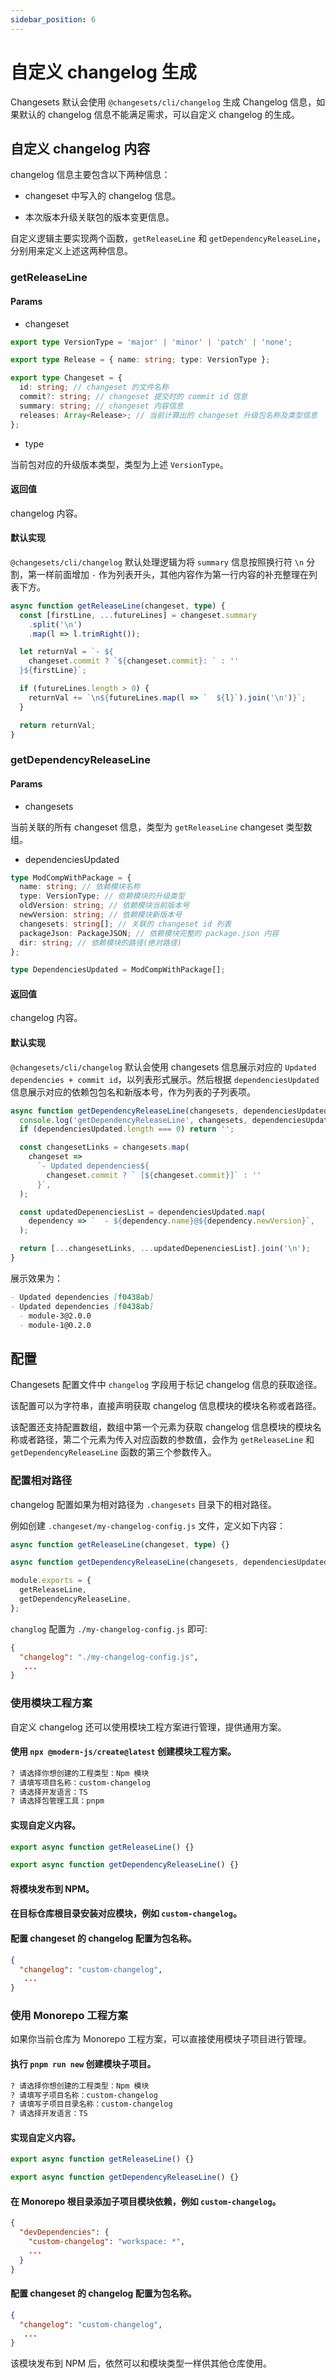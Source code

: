 ```yaml
---
sidebar_position: 6
---
```


# 自定义 changelog 生成

Changesets 默认会使用 `@changesets/cli/changelog` 生成 Changelog 信息，如果默认的 changelog 信息不能满足需求，可以自定义 changelog 的生成。

## 自定义 changelog 内容

changelog 信息主要包含以下两种信息：

- changeset 中写入的 changelog 信息。

- 本次版本升级关联包的版本变更信息。

自定义逻辑主要实现两个函数，`getReleaseLine` 和 `getDependencyReleaseLine`，分别用来定义上述这两种信息。

### getReleaseLine

#### Params

- changeset

```ts
export type VersionType = 'major' | 'minor' | 'patch' | 'none';

export type Release = { name: string; type: VersionType };

export type Changeset = {
  id: string; // changeset 的文件名称
  commit?: string; // changeset 提交时的 commit id 信息
  summary: string; // changeset 内容信息
  releases: Array<Release>; // 当前计算出的 changeset 升级包名称及类型信息
};
```

- type

当前包对应的升级版本类型，类型为上述 `VersionType`。

#### 返回值

changelog 内容。

#### 默认实现

`@changesets/cli/changelog` 默认处理逻辑为将 `summary` 信息按照换行符 `\n` 分割，第一样前面增加 `-` 作为列表开头，其他内容作为第一行内容的补充整理在列表下方。

```ts
async function getReleaseLine(changeset, type) {
  const [firstLine, ...futureLines] = changeset.summary
    .split('\n')
    .map(l => l.trimRight());

  let returnVal = `- ${
    changeset.commit ? `${changeset.commit}: ` : ''
  }${firstLine}`;

  if (futureLines.length > 0) {
    returnVal += `\n${futureLines.map(l => `  ${l}`).join('\n')}`;
  }

  return returnVal;
}
```

### getDependencyReleaseLine

#### Params

- changesets

当前关联的所有 changeset 信息，类型为 `getReleaseLine` changeset 类型数组。

- dependenciesUpdated

```ts
type ModCompWithPackage = {
  name: string; // 依赖模块名称
  type: VersionType; // 依赖模块的升级类型
  oldVersion: string; // 依赖模块当前版本号
  newVersion: string; // 依赖模块新版本号
  changesets: string[]; // 关联的 changeset id 列表
  packageJson: PackageJSON; // 依赖模块完整的 package.json 内容
  dir: string; // 依赖模块的路径(绝对路径)
};

type DependenciesUpdated = ModCompWithPackage[];
```

#### 返回值

changelog 内容。

#### 默认实现

`@changesets/cli/changelog` 默认会使用 changesets 信息展示对应的 `Updated dependencies + commit id`，以列表形式展示。然后根据 `dependenciesUpdated` 信息展示对应的依赖包包名和新版本号，作为列表的子列表项。

```ts
async function getDependencyReleaseLine(changesets, dependenciesUpdated) {
  console.log('getDependencyReleaseLine', changesets, dependenciesUpdated);
  if (dependenciesUpdated.length === 0) return '';

  const changesetLinks = changesets.map(
    changeset =>
      `- Updated dependencies${
        changeset.commit ? ` [${changeset.commit}]` : ''
      }`,
  );

  const updatedDepenenciesList = dependenciesUpdated.map(
    dependency => `  - ${dependency.name}@${dependency.newVersion}`,
  );

  return [...changesetLinks, ...updatedDepenenciesList].join('\n');
}
```

展示效果为：

```markdown
- Updated dependencies [f0438ab]
- Updated dependencies [f0438ab]
  - module-3@2.0.0
  - module-1@0.2.0
```

## 配置

Changesets 配置文件中 `changelog` 字段用于标记 changelog 信息的获取途径。

该配置可以为字符串，直接声明获取 changelog 信息模块的模块名称或者路径。

该配置还支持配置数组，数组中第一个元素为获取 changelog 信息模块的模块名称或者路径，第二个元素为传入对应函数的参数值，会作为 `getReleaseLine` 和 `getDependencyReleaseLine` 函数的第三个参数传入。

### 配置相对路径

changelog 配置如果为相对路径为 `.changesets` 目录下的相对路径。

例如创建 `.changeset/my-changelog-config.js` 文件，定义如下内容：

```ts title=".changeset/my-changelog-config.js"
async function getReleaseLine(changeset, type) {}

async function getDependencyReleaseLine(changesets, dependenciesUpdated) {}

module.exports = {
  getReleaseLine,
  getDependencyReleaseLine,
};
```

`changlog` 配置为 `./my-changelog-config.js` 即可:

```json title=".changesets/config.json"
{
  "changelog": "./my-changelog-config.js",
   ...
}
```

### 使用模块工程方案

自定义 changelog 还可以使用模块工程方案进行管理，提供通用方案。

#### 使用 `npx @modern-js/create@latest` 创建模块工程方案。

```md
? 请选择你想创建的工程类型：Npm 模块
? 请填写项目名称：custom-changelog
? 请选择开发语言：TS
? 请选择包管理工具：pnpm
```

#### 实现自定义内容。

```ts title="src/index.ts"
export async function getReleaseLine() {}

export async function getDependencyReleaseLine() {}
```

#### 将模块发布到 NPM。

#### 在目标仓库根目录安装对应模块，例如 `custom-changelog`。

#### 配置 changeset 的 changelog 配置为包名称。

```json title=".changesets/config.json"
{
  "changelog": "custom-changelog",
   ...
}
```

### 使用 Monorepo 工程方案

如果你当前仓库为 Monorepo 工程方案，可以直接使用模块子项目进行管理。

#### 执行 `pnpm run new` 创建模块子项目。

```md
? 请选择你想创建的工程类型：Npm 模块
? 请填写子项目名称：custom-changelog
? 请填写子项目目录名称：custom-changelog
? 请选择开发语言：TS
```

#### 实现自定义内容。

```ts title="src/index.ts"
export async function getReleaseLine() {}

export async function getDependencyReleaseLine() {}
```

#### 在 Monorepo 根目录添加子项目模块依赖，例如 `custom-changelog`。

```json title="package.json"
{
  "devDependencies": {
    "custom-changelog": "workspace: *",
    ...
  }
}
```

#### 配置 changeset 的 changelog 配置为包名称。

```json title=".changesets/config.json"
{
  "changelog": "custom-changelog",
   ...
}
```

该模块发布到 NPM 后，依然可以和模块类型一样供其他仓库使用。
